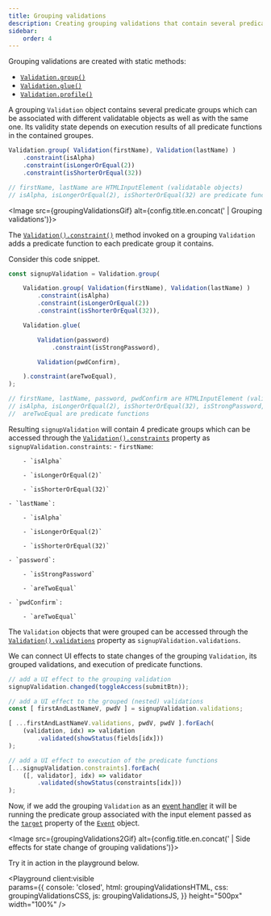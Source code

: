 ```yaml
---
title: Grouping validations
description: Creating grouping validations that contain several predicate groups
sidebar:
    order: 4
---
```




Grouping validations are created with static methods: 
- [`Validation.group()`](/api/validation/static-methods/group/) 
- [`Validation.glue()`](/api/validation/static-methods/glue/) 
- [`Validation.profile()`](/api/validation/static-methods/profile/)

A grouping `Validation` object contains several predicate groups which can be associated with different validatable objects as well as with the same one. Its validity state depends on execution results of all predicate functions in the contained groupes.

```js 
Validation.group( Validation(firstName), Validation(lastName) )
    .constraint(isAlpha)
    .constraint(isLongerOrEqual(2)) 
    .constraint(isShorterOrEqual(32))

// firstName, lastName are HTMLInputElement (validatable objects)
// isAlpha, isLongerOrEqual(2), isShorterOrEqual(32) are predicate functions
```

<Image src={groupingValidationsGif} alt={config.title.en.concat(' | Grouping validations')}></Image>

The [`Validation().constraint()`](/api/validation/instance-methods/constraint/) method invoked on a grouping `Validation` adds a predicate function to each predicate group it contains.

Consider this code snippet. 

```js 
const signupValidation = Validation.group(

    Validation.group( Validation(firstName), Validation(lastName) )
        .constraint(isAlpha)
        .constraint(isLongerOrEqual(2))
        .constraint(isShorterOrEqual(32)),

    Validation.glue(

        Validation(password)
            .constraint(isStrongPassword),

        Validation(pwdConfirm),

    ).constraint(areTwoEqual),
);

// firstName, lastName, password, pwdConfirm are HTMLInputElement (validatable objects)
// isAlpha, isLongerOrEqual(2), isShorterOrEqual(32), isStrongPassword, 
//  areTwoEqual are predicate functions
```

Resulting `signupValidation` will contain 4 predicate groups which can be accessed through the [`Validation().constraints`](/api/validation/instance-properties/constraints/) property as `signupValidation.constraints`:
    - `firstName`:

        - `isAlpha`

        - `isLongerOrEqual(2)`

        - `isShorterOrEqual(32)`

    - `lastName`:

        - `isAlpha`

        - `isLongerOrEqual(2)`

        - `isShorterOrEqual(32)`

    - `password`:

        - `isStrongPassword`

        - `areTwoEqual`

    - `pwdConfirm`:

        - `areTwoEqual`


The `Validation` objects that were grouped can be accessed through the [`Validation().validations`](/api/validation/instance-properties/validations/) property as `signupValidation.validations`.

We can connect UI effects to state changes of the grouping `Validation`, its grouped validations, and execution of predicate functions.

```js "validated" "changed" /(?<=[.])constraints/ /(?<=[.])validations/
// add a UI effect to the grouping validation
signupValidation.changed(toggleAccess(submitBtn));

// add a UI effect to the grouped (nested) validations
const [ firstAndLastNameV, pwdV ] = signupValidation.validations;

[ ...firstAndLastNameV.validations, pwdV, pwdV ].forEach(
    (validation, idx) => validation
        .validated(showStatus(fields[idx]))
);

// add a UI effect to execution of the predicate functions
[...signupValidation.constraints].forEach(
    ([, validator], idx) => validator
        .validated(showStatus(constraints[idx]))
);
```

Now, if we add the grouping `Validation` as an [event handler](/api/validation/callable-object/event-handler/) it will be running the predicate group associated with the input element passed as the [`target`](https://developer.mozilla.org/en-US/docs/Web/API/Event/target) property of the [`Event`](https://developer.mozilla.org/en-US/docs/Web/API/Event) object.

<Image src={groupingValidations2Gif} alt={config.title.en.concat(' | Side effects for state change of grouping validations')}></Image>

Try it in action in the playground below.

<Playground client:visible  
    params={{
        console: 'closed',
        html: groupingValidationsHTML,
        css: groupingValidationsCSS,
        js: groupingValidationsJS,
    }}
    height="500px"
    width="100%"
/>